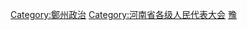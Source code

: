 [[Category:鄭州政治|Category:鄭州政治]]
[[Category:河南省各级人民代表大会|Category:河南省各级人民代表大会]]
[[Category:设区的市人民代表大会|豫]]